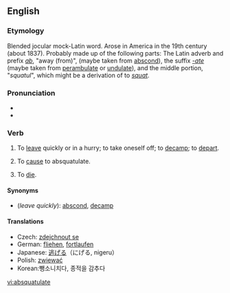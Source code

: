 {{was wotd|2006|June|17}}
==English==

===Etymology===
Blended jocular mock-Latin word. Arose in America in the 19th century (about 1837). Probably made up of the following parts: The Latin adverb and prefix ''[[ab]]'', "away (from)", (maybe taken from [[abscond]]), the suffix ''[[-ate]]'' (maybe taken from [[perambulate]] or [[undulate]]), and the middle portion, "''squatul''", which might be a derivation of to ''[[squat]]''.

===Pronunciation===
*{{IPA|/æbˈskwɑʧəleɪt/}}
*{{audio|en-us-absquatulate.ogg|Audio (US)}}

===Verb===
{{en-verb|absquatulat|ing}}

# {{intransitive}}  To [[leave]] quickly or in a hurry; to take oneself off; to [[decamp]]; to [[depart]].
# {{intransitive}} To [[cause]] to absquatulate.
# {{intransitive}} To [[die]].

====Synonyms====
* (''leave quickly''): [[abscond]], [[decamp]]

====Translations====
{{trans-top}}
*Czech: [[zdejchnout se]]
*German: [[fliehen]], [[fortlaufen]]
*Japanese: [[逃げる]]（にげる, nigeru）
*Polish: [[zwiewać]]
*Korean:뺑소니치다, 종적을 감추다
{{trans-bottom}}

[[vi:absquatulate]]